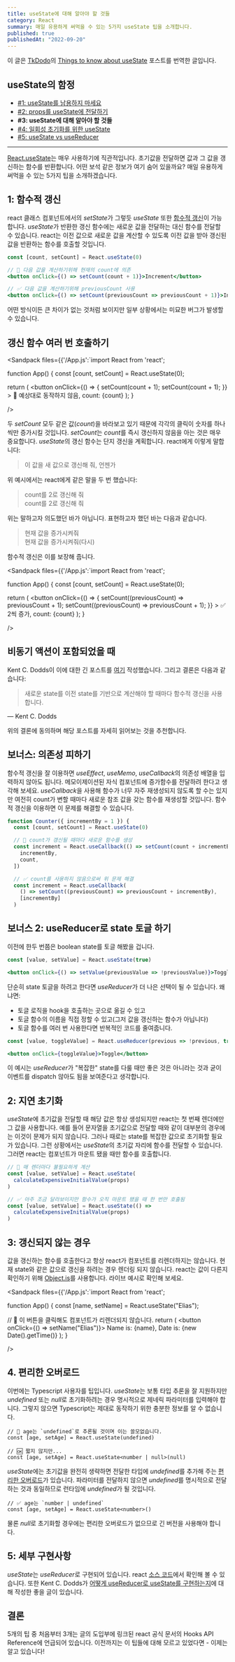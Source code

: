 ```yaml
---
title: useState에 대해 알아야 할 것들
category: React
summary: 매일 유용하게 써먹을 수 있는 5가지 useState 팁을 소개합니다.
published: true
publishedAt: "2022-09-20"
---
```


이 글은 [TkDodo](https://tkdodo.eu)의
[Things to know about useState](https://tkdodo.eu/blog/things-to-know-about-use-state) 포스트를 번역한 글입니다.

## useState의 함정

- [#1: useState를 남용하지 마세요](/blog/dont-over-use-state)
- [#2: props를 useState에 전달하기](/blog/putting-props-to-use-state)
- <b>#3: useState에 대해 알아야 할 것들</b>
- [#4: 일회성 초기화를 위한 useState](/blog/use-state-for-one-time-initializations)
- [#5: useState vs useReducer](/blog/use-state-vs-use-reducer)

---

[React.useState](https://ko.reactjs.org/docs/hooks-reference.html#usestate)는 매우 사용하기에 직관적입니다.
초기값을 전달하면 값과 그 값을 갱신하는 함수를 반환합니다.
어떤 보석 같은 정보가 여기 숨어 있을까요?
매일 유용하게 써먹을 수 있는 5가지 팁을 소개하겠습니다.

## 1: 함수적 갱신

react 클래스 컴포넌트에서의 *setState*가 그렇듯 *useState* 또한 [함수적 갱신](https://ko.reactjs.org/docs/hooks-reference.html#functional-updates)이 가능합니다.
*useState*가 반환한 갱신 함수에는 새로운 값을 전달하는 대신 함수를 전달할 수 있습니다.
react는 이전 값으로 새로운 값을 계산할 수 있도록 이전 값을 받아 갱신된 값을 반환하는 함수를 호출할 것입니다.

```jsx
const [count, setCount] = React.useState(0)

// 🚨 다음 값을 계산하기위해 현재의 count에 의존
<button onClick={() => setCount(count + 1)}>Increment</button>

// ✅ 다음 값을 계산하기위해 previousCount 사용
<button onClick={() => setCount(previousCount => previousCount + 1)}>Increment</button>
```

어떤 방식이든 큰 차이가 없는 것처럼 보이지만 일부 상황에서는 미묘한 버그가 발생할 수 있습니다.

## 갱신 함수 여러 번 호출하기

<Sandpack 
  files={{'/App.js':`import React from 'react';

function App() {
  const [count, setCount] = React.useState(0);

  return (
    <button
      onClick={() => {
        setCount(count + 1);
        setCount(count + 1);
      }}
    >
      🚨 예상대로 동작하지 않음, count: {count}
    </button>
  );
}

/>

두 *setCount* 모두 같은 값(*count*)을 바라보고 있기 때문에 각각의 클릭이 숫자를 하나씩만 증가시킬 것입니다.
*setCount*는 *count*를 즉시 갱신하지 않음을 아는 것은 매우 중요합니다.
*useState*의 갱신 함수는 단지 갱신을 계획합니다.
react에게 이렇게 말합니다:

> 이 값을 새 값으로 갱신해 줘, 언젠가

위 예시에서는 react에게 같은 말을 두 번 했습니다:
> count를 2로 갱신해 줘<br/>
> count를 2로 갱신해 줘

위는 말하고자 의도했던 바가 아닙니다. 표현하고자 했던 바는 다음과 같습니다.
> 현재 값을 증가시켜줘<br/>
> 현재 값을 증가시켜줘(다시)

함수적 갱신은 이를 보장해 줍니다.

<Sandpack
  files={{'/App.js':`import React from 'react';

function App() {
  const [count, setCount] = React.useState(0);

  return (
    <button
      onClick={() => {
        setCount((previousCount) => previousCount + 1);
        setCount((previousCount) => previousCount + 1);
      }}
    >
      ✅ 2씩 증가, count: {count}
    </button>
  );
}

/>

## 비동기 액션이 포함되었을 때

Kent C. Dodds이 이에 대한 긴 포스트를 [여기](https://kentcdodds.com/blog/use-state-lazy-initialization-and-function-updates) 작성했습니다.
그리고 결론은 다음과 같습니다:
> 새로운 state를 이전 state를 기반으로 계산해야 할 때마다 함수적 갱신을 사용합니다.

<p style={{paddingLeft: '38px', marginTop: '-8px'}}>— Kent C. Dodds</p>

위의 결론에 동의하며 해당 포스트를 자세히 읽어보는 것을 추천합니다.

## 보너스: 의존성 피하기

함수적 갱신을 잘 이용하면 *useEffect*, *useMemo*, *useCallback*의 의존성 배열을 입력하지 않아도 됩니다.
메모이제이션된 자식 컴포넌트에 증가함수를 전달하려 한다고 생각해 보세요.
*useCallback*을 사용해 함수가 너무 자주 재생성되지 않도록 할 수는 있지만 여전히 count가 변할 때마다 새로운 참조 값을 갖는 함수를 재생성할 것입니다.
함수적 갱신을 이용하면 이 문제를 해결할 수 있습니다.

```jsx
function Counter({ incrementBy = 1 }) {
  const [count, setCount] = React.useState(0)

  // 🚨 count가 갱신될 때마다 새로운 함수를 생성
  const increment = React.useCallback(() => setCount(count + incrementBy), [
    incrementBy,
    count,
  ])

  // ✅ count를 사용하지 않음으로써 위 문제 해결
  const increment = React.useCallback(
    () => setCount((previousCount) => previousCount + incrementBy),
    [incrementBy]
  )
```

## 보너스 2: useReducer로 state 토글 하기

이전에 한두 번쯤은 boolean state를 토글 해봤을 겁니다.

```jsx
const [value, setValue] = React.useState(true)

<button onClick={() => setValue(previousValue => !previousValue)}>Toggle</button>
```

단순히 state 토글을 하려고 한다면 *useReducer*가 더 나은 선택이 될 수 있습니다. 왜냐면:
- 토글 로직을 hook을 호출하는 곳으로 옮길 수 있고
- 토글 함수의 이름을 직접 정할 수 있고(그저 값을 갱신하는 함수가 아닙니다)
- 토글 함수를 여러 번 사용한다면 반복적인 코드를 줄여줍니다.

```jsx
const [value, toggleValue] = React.useReducer(previous => !previous, true)

<button onClick={toggleValue}>Toggle</button>
```

이 예시는 *useReducer*가 "복잡한" state를 다룰 때만 좋은 것은 아니라는 것과 굳이 이벤트를 dispatch 않아도 됨을 보여준다고 생각합니다.

## 2: 지연 초기화

*useState*에 초기값을 전달할 때 해당 값은 항상 생성되지만 react는 첫 번째 렌더에만 그 값을 사용합니다.
예를 들어 문자열을 초기값으로 전달할 때와 같이 대부분의 경우에는 이것이 문제가 되지 않습니다.
그러나 때로는 state를 복잡한 값으로 초기화할 필요가 있습니다.
그런 상황에서는 *useState*의 초기값 자리에 함수를 전달할 수 있습니다.
그러면 react는 컴포넌트가 마운트 됐을 때만 함수를 호출합니다.

```jsx
// 🚨 매 렌더마다 불필요하게 계산
const [value, setValue] = React.useState(
  calculateExpensiveInitialValue(props)
)

// ✅ 아주 조금 달라보이지만 함수가 오직 마운트 됐을 때 한 번만 호출됨
const [value, setValue] = React.useState(() =>
  calculateExpensiveInitialValue(props)
)
```

## 3: 갱신되지 않는 경우

값을 갱신하는 함수를 호출한다고 항상 react가 컴포넌트를 리렌더하지는 않습니다.
현재 state와 같은 값으로 갱신을 하려는 경우 렌더링 되지 않습니다.
react는 값이 다른지 확인하기 위해 [Object.is](https://developer.mozilla.org/en-US/docs/Web/JavaScript/Reference/Global_Objects/Object/is#description)를 사용합니다.
라이브 예시로 확인해 보세요.

<Sandpack 
  files={{'/App.js':`import React from 'react';

function App() {
  const [name, setName] = React.useState("Elias");

  // 🤯 이 버튼을 클릭해도 컴포넌트가 리렌더되지 않습니다.
  return (
    <button onClick={() => setName("Elias")}>
      Name is: {name}, Date is: {new Date().getTime()}
    </button>
  );
}

/>

## 4. 편리한 오버로드

이번에는 Typescript 사용자를 팁입니다. *useState*는 보통 타입 추론을 잘 지원하지만
*undefined* 또는 *null*로 초기화하려는 경우 명시적으로 제네릭 파라미터를 입력해야 합니다.
그렇지 않으면 Typescript는 제대로 동작하기 위한 충분한 정보를 알 수 없습니다.

```tsx
// 🚨 age는 `undefined`로 추론될 것이며 이는 쓸모없습니다.
const [age, setAge] = React.useState(undefined)

// 🆗 짧지 않지만...
const [age, setAge] = React.useState<number | null>(null)
```

*useState*에는 초기값을 완전히 생략하면 전달한 타입에 *undefined*를 추가해 주는 [편리한 오버로드](https://github.com/DefinitelyTyped/DefinitelyTyped/blob/7a0d9c019f2b48b36b88691247870e6885b97a02/types/react/v16/index.d.ts#L921-L928)가 있습니다.
파라미터를 전달하지 않으면 *undefined*를 명시적으로 전달하는 것과 동일하므로 런타임에 *undefined*가 될 것입니다.

```tsx
// ✅ age는 `number | undefined`
const [age, setAge] = React.useState<number>()
```

물론 *null*로 초기화할 경우에는 편리한 오버로드가 없으므로 긴 버전을 사용해야 합니다.

## 5: 세부 구현사항

*useState*는 *useReducer*로 구현되어 있습니다. react [소스 코드](https://github.com/facebook/react/blob/1a7472624661270008011fd77f097d71e6249de9/packages/react-reconciler/src/ReactFiberHooks.new.js#L1242-L1246)에서 확인해 볼 수 있습니다.
또한 Kent C. Dodds가 [어떻게 useReducer로 useState를 구현하는지](https://kentcdodds.com/blog/how-to-implement-usestate-with-usereducer)에 대해 작성한 좋을 글이 있습니다.

## 결론

5개의 팁 중 처음부터 3개는 글의 도입부에 링크된 react 공식 문서의 Hooks API Reference에 언급되어 있습니다.
이전까지는 이 팁들에 대해 모르고 있었다면 - 이제는 알고 있습니다!

